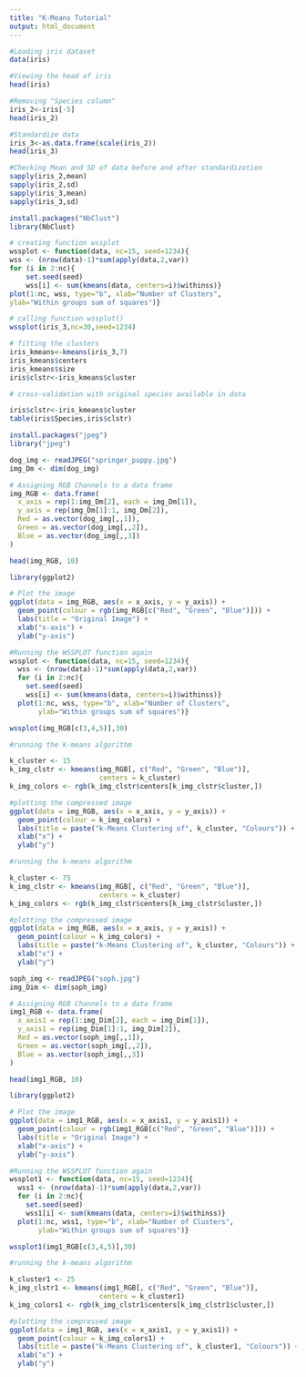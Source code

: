 ```yaml
---
title: "K-Means Tutorial"
output: html_document
---
```


```r
#Loading iris dataset
data(iris)

#Viewing the head of iris
head(iris)
```

```r
#Removing "Species column"
iris_2<-iris[-5]
head(iris_2)

#Standardize data
iris_3<-as.data.frame(scale(iris_2))
head(iris_3)

```

```r
#Checking Mean and SD of data before and after standardization
sapply(iris_2,mean)
sapply(iris_2,sd)
sapply(iris_3,mean)
sapply(iris_3,sd)
```

```r
install.packages("NbClust")
library(NbClust)

# creating function wssplot
wssplot <- function(data, nc=15, seed=1234){
wss <- (nrow(data)-1)*sum(apply(data,2,var))
for (i in 2:nc){
    set.seed(seed)
    wss[i] <- sum(kmeans(data, centers=i)$withinss)}
plot(1:nc, wss, type="b", xlab="Number of Clusters",
ylab="Within groups sum of squares")}

# calling function wssplot()
wssplot(iris_3,nc=30,seed=1234)

# fitting the clusters
iris_kmeans<-kmeans(iris_3,7)
iris_kmeans$centers
iris_kmeans$size
iris$clstr<-iris_kmeans$cluster

# cross-validation with original species available in data

iris$clstr<-iris_kmeans$cluster
table(iris$Species,iris$clstr)
```

```r
install.packages("jpeg")
library("jpeg")

dog_img <- readJPEG("springer_puppy.jpg")
img_Dm <- dim(dog_img)
```

```r
# Assigning RGB Channels to a data frame
img_RGB <- data.frame(
  x_axis = rep(1:img_Dm[2], each = img_Dm[1]),
  y_axis = rep(img_Dm[1]:1, img_Dm[2]),
  Red = as.vector(dog_img[,,1]),
  Green = as.vector(dog_img[,,2]),
  Blue = as.vector(dog_img[,,3])
)

head(img_RGB, 10)
```

```r
library(ggplot2)

# Plot the image
ggplot(data = img_RGB, aes(x = x_axis, y = y_axis)) +
  geom_point(colour = rgb(img_RGB[c("Red", "Green", "Blue")])) +
  labs(title = "Original Image") +
  xlab("x-axis") +
  ylab("y-axis")

```

```r
#Running the WSSPLOT function again
wssplot <- function(data, nc=15, seed=1234){
  wss <- (nrow(data)-1)*sum(apply(data,2,var))
  for (i in 2:nc){
    set.seed(seed)
    wss[i] <- sum(kmeans(data, centers=i)$withinss)}
  plot(1:nc, wss, type="b", xlab="Number of Clusters",
       ylab="Within groups sum of squares")}

wssplot(img_RGB[c(3,4,5)],30)
```

```r
#running the k-means algorithm

k_cluster <- 15
k_img_clstr <- kmeans(img_RGB[, c("Red", "Green", "Blue")],
                      centers = k_cluster)
k_img_colors <- rgb(k_img_clstr$centers[k_img_clstr$cluster,])

#plotting the compressed image
ggplot(data = img_RGB, aes(x = x_axis, y = y_axis)) +
  geom_point(colour = k_img_colors) +
  labs(title = paste("k-Means Clustering of", k_cluster, "Colours")) +
  xlab("x") +
  ylab("y")
```
```r
#running the k-means algorithm

k_cluster <- 75
k_img_clstr <- kmeans(img_RGB[, c("Red", "Green", "Blue")],
                      centers = k_cluster)
k_img_colors <- rgb(k_img_clstr$centers[k_img_clstr$cluster,])

#plotting the compressed image
ggplot(data = img_RGB, aes(x = x_axis, y = y_axis)) +
  geom_point(colour = k_img_colors) +
  labs(title = paste("k-Means Clustering of", k_cluster, "Colours")) +
  xlab("x") +
  ylab("y")
```

```r
soph_img <- readJPEG("soph.jpg")
img_Dim <- dim(soph_img)

# Assigning RGB Channels to a data frame
img1_RGB <- data.frame(
  x_axis1 = rep(1:img_Dim[2], each = img_Dim[1]),
  y_axis1 = rep(img_Dim[1]:1, img_Dim[2]),
  Red = as.vector(soph_img[,,1]),
  Green = as.vector(soph_img[,,2]),
  Blue = as.vector(soph_img[,,3])
)

head(img1_RGB, 10)
```
```r
library(ggplot2)

# Plot the image
ggplot(data = img1_RGB, aes(x = x_axis1, y = y_axis1)) +
  geom_point(colour = rgb(img1_RGB[c("Red", "Green", "Blue")])) +
  labs(title = "Original Image") +
  xlab("x-axis") +
  ylab("y-axis")
```

```r
#Running the WSSPLOT function again
wssplot1 <- function(data, nc=15, seed=1234){
  wss1 <- (nrow(data)-1)*sum(apply(data,2,var))
  for (i in 2:nc){
    set.seed(seed)
    wss1[i] <- sum(kmeans(data, centers=i)$withinss)}
  plot(1:nc, wss1, type="b", xlab="Number of Clusters",
       ylab="Within groups sum of squares")}

wssplot1(img1_RGB[c(3,4,5)],30)
```

```r
#running the k-means algorithm

k_cluster1 <- 25
k_img_clstr1 <- kmeans(img1_RGB[, c("Red", "Green", "Blue")],
                      centers = k_cluster1)
k_img_colors1 <- rgb(k_img_clstr1$centers[k_img_clstr1$cluster,])

#plotting the compressed image
ggplot(data = img1_RGB, aes(x = x_axis1, y = y_axis1)) +
  geom_point(colour = k_img_colors1) +
  labs(title = paste("k-Means Clustering of", k_cluster1, "Colours")) +
  xlab("x") +
  ylab("y")
```

